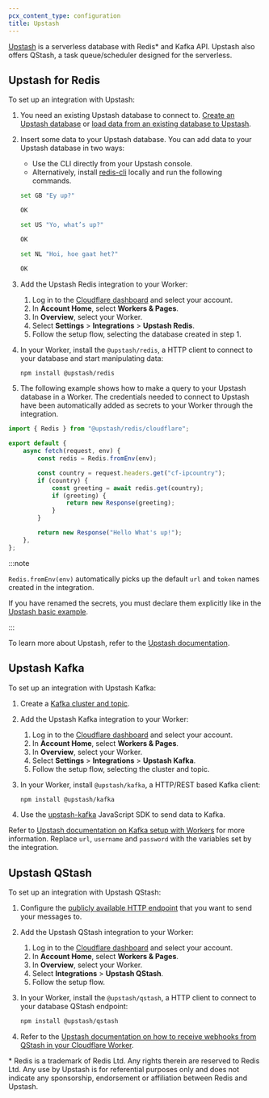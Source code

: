 ```yaml
---
pcx_content_type: configuration
title: Upstash
---
```



[Upstash](https://upstash.com/) is a serverless database with Redis\* and Kafka API. Upstash also offers QStash, a task queue/scheduler designed for the serverless.

<Render file="database_integrations_definition" />

## Upstash for Redis

To set up an integration with Upstash:

1. You need an existing Upstash database to connect to. [Create an Upstash database](https://docs.upstash.com/redis#create-a-database) or [load data from an existing database to Upstash](https://docs.upstash.com/redis/howto/connectclient).

2. Insert some data to your Upstash database. You can add data to your Upstash database in two ways:

   - Use the CLI directly from your Upstash console.
   - Alternatively, install [redis-cli](https://redis.io/docs/getting-started/installation/) locally and run the following commands.

   ```sh
   set GB "Ey up?"
   ```

   ```sh output
   OK
   ```

   ```sh
   set US "Yo, what’s up?"
   ```

   ```sh output
   OK
   ```

   ```sh
   set NL "Hoi, hoe gaat het?"
   ```

   ```sh output
   OK
   ```

3. Add the Upstash Redis integration to your Worker:

   1. Log in to the [Cloudflare dashboard](https://dash.cloudflare.com) and select your account.
   2. In **Account Home**, select **Workers & Pages**.
   3. In **Overview**, select your Worker.
   4. Select **Settings** > **Integrations** > **Upstash Redis**.
   5. Follow the setup flow, selecting the database created in step 1.

4. In your Worker, install the `@upstash/redis`, a HTTP client to connect to your database and start manipulating data:

   ```sh
   npm install @upstash/redis
   ```

5. The following example shows how to make a query to your Upstash database in a Worker. The credentials needed to connect to Upstash have been automatically added as secrets to your Worker through the integration.

```js
import { Redis } from "@upstash/redis/cloudflare";

export default {
	async fetch(request, env) {
		const redis = Redis.fromEnv(env);

		const country = request.headers.get("cf-ipcountry");
		if (country) {
			const greeting = await redis.get(country);
			if (greeting) {
				return new Response(greeting);
			}
		}

		return new Response("Hello What's up!");
	},
};
```

:::note

`Redis.fromEnv(env)` automatically picks up the default `url` and `token` names created in the integration.

If you have renamed the secrets, you must declare them explicitly like in the [Upstash basic example](https://docs.upstash.com/redis/sdks/redis-ts/getstarted#basic-usage).

:::

To learn more about Upstash, refer to the [Upstash documentation](https://docs.upstash.com/redis).

## Upstash Kafka

To set up an integration with Upstash Kafka:

1. Create a [Kafka cluster and topic](https://docs.upstash.com/kafka).

2. Add the Upstash Kafka integration to your Worker:

   1. Log in to the [Cloudflare dashboard](https://dash.cloudflare.com) and select your account.
   2. In **Account Home**, select **Workers & Pages**.
   3. In **Overview**, select your Worker.
   4. Select **Settings** > **Integrations** > **Upstash Kafka**.
   5. Follow the setup flow, selecting the cluster and topic.

3. In your Worker, install `@upstash/kafka`, a HTTP/REST based Kafka client:

   ```sh
   npm install @upstash/kafka
   ```

4. Use the [upstash-kafka](https://github.com/upstash/upstash-kafka/blob/main/README.md) JavaScript SDK to send data to Kafka.

Refer to [Upstash documentation on Kafka setup with Workers](https://docs.upstash.com/kafka/real-time-analytics/realtime_analytics_serverless_kafka_setup#option-1-cloudflare-workers) for more information. Replace `url`, `username` and `password` with the variables set by the integration.

## Upstash QStash

To set up an integration with Upstash QStash:

1. Configure the [publicly available HTTP endpoint](https://docs.upstash.com/qstash#1-public-api) that you want to send your messages to.

2. Add the Upstash QStash integration to your Worker:

   1. Log in to the [Cloudflare dashboard](https://dash.cloudflare.com) and select your account.
   2. In **Account Home**, select **Workers & Pages**.
   3. In **Overview**, select your Worker.
   4. Select **Integrations** > **Upstash QStash**.
   5. Follow the setup flow.

3. In your Worker, install the `@upstash/qstash`, a HTTP client to connect to your database QStash endpoint:

   ```sh
   npm install @upstash/qstash
   ```

4. Refer to the [Upstash documentation on how to receive webhooks from QStash in your Cloudflare Worker](https://docs.upstash.com/qstash/quickstarts/cloudflare-workers#3-use-qstash-in-your-handler).

\* Redis is a trademark of Redis Ltd. Any rights therein are reserved to Redis Ltd. Any use by Upstash is for referential purposes only and does not indicate any sponsorship, endorsement or affiliation between Redis and Upstash.
